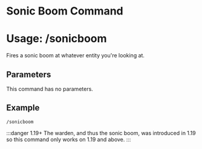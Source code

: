 # Sonic Boom Command
# Usage: /sonicboom
Fires a sonic boom at whatever entity you're looking at.

## Parameters
This command has no parameters. 

## Example
`/sonicboom`

:::danger 1.19+
The warden, and thus the sonic boom, was introduced in 1.19 so this command only works on 1.19 and above.
:::
